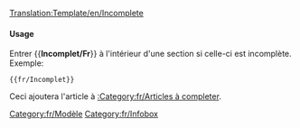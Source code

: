 <noinclude>[[Translation:Template/en/Incomplete]]</noinclude><noinclude></noinclude>{{en/Ambox| type  = content
| image = en/UnderConstructionOrange.png
| text  = <strong>Incomplet</strong><br>Veuillez noter que les informations de cette page ne sont actuellement pas complètes
}}<includeonly>{{{1|[[Category:fr/Articles à completer]]}}}</includeonly><noinclude>

====Usage====
Entrer <nowiki>{{</nowiki>'''Incomplet/Fr'''<nowiki>}}</nowiki> à l'intérieur d'une section si celle-ci est incomplète. Exemple:
<pre>{{fr/Incomplet}}</pre>
Ceci ajoutera l'article à [[:Category:fr/Articles à completer]].

[[Category:fr/Modèle]][[Category:fr/Infobox]]</noinclude>